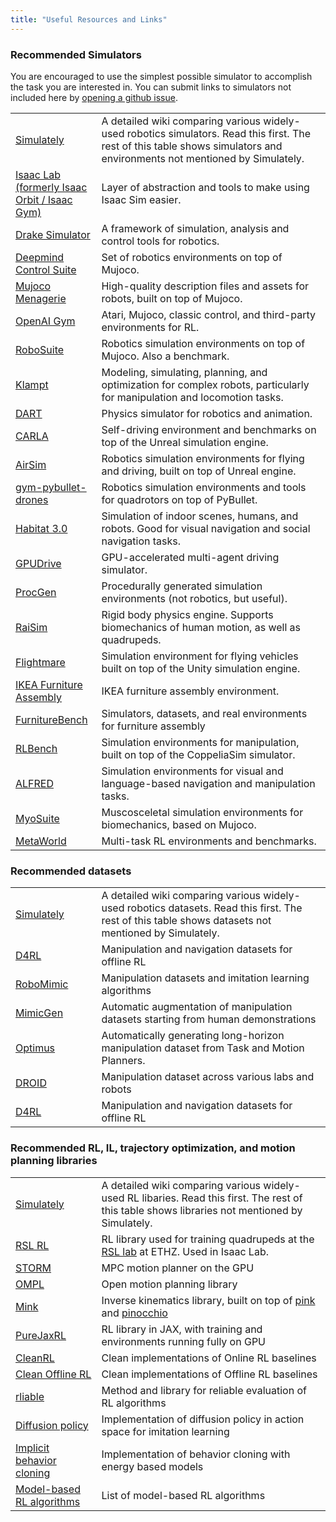 ```yaml
---
title: "Useful Resources and Links"
---
```



### Recommended Simulators
You are encouraged to use the simplest possible simulator to accomplish the task you are interested in. You can submit links to simulators not included here by [opening a github issue](https://github.com/csc2626/website/issues/new).

|                  |                                                                          |
|----------------------------|--------------------------------------------------------------------------|
| [Simulately](https://simulately.wiki/docs/comparison)  | A detailed wiki comparing various widely-used robotics simulators. Read this first. The rest of this table shows simulators and environments not mentioned by Simulately. |
| [Isaac Lab (formerly Isaac Orbit / Isaac Gym)](https://isaac-sim.github.io/IsaacLab/)   | Layer of abstraction and tools to make using Isaac Sim easier. |
| [Drake Simulator](https://drake.mit.edu/) | A framework of simulation, analysis and control tools for robotics.           |
| [Deepmind Control Suite](https://github.com/deepmind/dm_control) | Set of robotics environments on top of Mujoco.           |
| [Mujoco Menagerie](https://github.com/google-deepmind/mujoco_menagerie) | High-quality description files and assets for robots, built on top of Mujoco.           |
| [OpenAI Gym](https://www.gymlibrary.dev/index.html)         | Atari, Mujoco, classic control, and third-party environments for RL.     |
| [RoboSuite](https://robosuite.ai/) | Robotics simulation environments on top of Mujoco. Also a benchmark.                            |
| [Klampt](http://motion.pratt.duke.edu/klampt/) | Modeling, simulating, planning, and optimization for complex robots, particularly for manipulation and locomotion tasks.                            |
| [DART](https://dart.readthedocs.io/en/latest/) | Physics simulator for robotics and animation.                           |
| [CARLA](https://carla.org/) | Self-driving environment and benchmarks on top of the Unreal simulation engine.                            |
| [AirSim](https://github.com/Microsoft/AirSim/) | Robotics simulation environments for flying and driving, built on top of Unreal engine.                            |
| [gym-pybullet-drones](https://github.com/utiasDSL/gym-pybullet-drones) | Robotics simulation environments and tools for quadrotors on top of PyBullet. |
| [Habitat 3.0](https://aihabitat.org/habitat3/) | Simulation of indoor scenes, humans, and robots. Good for visual navigation and social navigation tasks.                           |
| [GPUDrive](https://github.com/Emerge-Lab/gpudrive) | GPU-accelerated multi-agent driving simulator.              |
| [ProcGen](https://github.com/openai/procgen) | Procedurally generated simulation environments (not robotics, but useful).          |
| [RaiSim](https://raisim.com/) | Rigid body physics engine. Supports biomechanics of human motion, as well as quadrupeds.          |
| [Flightmare](https://uzh-rpg.github.io/flightmare/) | Simulation environment for flying vehicles built on top of the Unity simulation engine. |
| [IKEA Furniture Assembly](https://clvrai.github.io/furniture/) | IKEA furniture assembly environment. |
| [FurnitureBench](https://clvrai.github.io/furniture-bench/) | Simulators, datasets, and real environments for furniture assembly |
| [RLBench](https://github.com/stepjam/RLBench) | Simulation environments for manipulation, built on top of the CoppeliaSim simulator. |
| [ALFRED](https://askforalfred.com/) | Simulation environments for visual and language-based navigation and manipulation tasks. |
| [MyoSuite](https://sites.google.com/view/myosuite/) | Muscosceletal simulation environments for biomechanics, based on Mujoco. |
| [MetaWorld](https://github.com/Farama-Foundation/Metaworld?tab=readme-ov-file) | Multi-task RL environments and benchmarks. |




### Recommended datasets

|                  |                                                                          |
|----------------------------|--------------------------------------------------------------------------|
| [Simulately](https://simulately.wiki/docs/dataset)  | A detailed wiki comparing various widely-used robotics datasets. Read this first. The rest of this table shows datasets not mentioned by Simulately. |
| [D4RL](https://sites.google.com/view/d4rl/home)  | Manipulation and navigation datasets for offline RL |
| [RoboMimic](https://robomimic.github.io/)  | Manipulation datasets and imitation learning algorithms |
| [MimicGen](https://mimicgen.github.io/)  | Automatic augmentation of manipulation datasets starting from human demonstrations |
| [Optimus](https://github.com/NVlabs/Optimus/)  | Automatically generating long-horizon manipulation dataset from Task and Motion Planners.  |
| [DROID](https://droid-dataset.github.io/)  | Manipulation dataset across various labs and robots |
| [D4RL](https://sites.google.com/view/d4rl/home)  | Manipulation and navigation datasets for offline RL |


	  

### Recommended RL, IL, trajectory optimization, and motion planning libraries



|                  |                                                                          |
|----------------------------|--------------------------------------------------------------------------|
| [Simulately](https://simulately.wiki/docs/toolkits/ReinforcementLearning)  | A detailed wiki comparing various widely-used RL libaries. Read this first. The rest of this table shows libraries not mentioned by Simulately. |
| [RSL RL](https://github.com/leggedrobotics/rsl_rl)  | RL library used for training quadrupeds at the [RSL lab](https://github.com/leggedrobotics/rsl_rl) at ETHZ. Used in Isaac Lab.  |
| [STORM](https://sites.google.com/view/manipulation-mpc/home)  | MPC motion planner on the GPU   |
| [OMPL](https://ompl.kavrakilab.org/)  | Open motion planning library   |
| [Mink](https://github.com/kevinzakka/mink)  | Inverse kinematics library, built on top of [pink](https://github.com/stephane-caron/pink) and [pinocchio](https://github.com/stack-of-tasks/pinocchio)   |
| [PureJaxRL](https://github.com/luchris429/purejaxrl)  | RL library in JAX, with training and environments running fully on GPU |
| [CleanRL](https://github.com/vwxyzjn/cleanrl)  | Clean implementations of Online RL baselines   |
| [Clean Offline RL](https://github.com/corl-team/CORL)  | Clean implementations of Offline RL baselines   |
| [rliable](https://agarwl.github.io/rliable/)  | Method and library for reliable evaluation of RL algorithms   |
| [Diffusion policy](https://diffusion-policy.cs.columbia.edu/)  | Implementation of diffusion policy in action space for imitation learning  |
| [Implicit behavior cloning](https://github.com/google-research/ibc)  | Implementation of behavior cloning with energy based models |
| [Model-based RL algorithms](https://github.com/opendilab/awesome-model-based-RL)  | List of model-based RL algorithms  |


